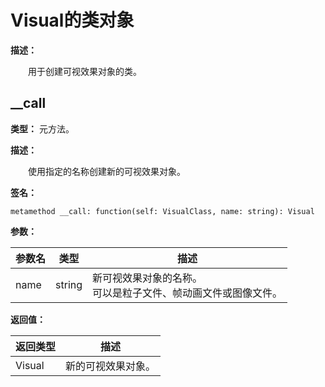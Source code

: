 
# Visual的类对象

**描述：**

&emsp;&emsp;用于创建可视效果对象的类。

## __call

**类型：** 元方法。

**描述：**

&emsp;&emsp;使用指定的名称创建新的可视效果对象。

**签名：**
```tl
metamethod __call: function(self: VisualClass, name: string): Visual
```

**参数：**

| 参数名 | 类型 | 描述 |
| --- | --- | --- |
| name | string | 新可视效果对象的名称。<br/>可以是粒子文件、帧动画文件或图像文件。 |

**返回值：**

| 返回类型 | 描述 |
| --- | --- |
| Visual | 新的可视效果对象。 |